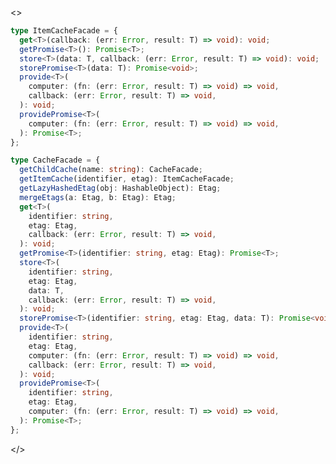 <>

```ts
type ItemCacheFacade = {
  get<T>(callback: (err: Error, result: T) => void): void;
  getPromise<T>(): Promise<T>;
  store<T>(data: T, callback: (err: Error, result: T) => void): void;
  storePromise<T>(data: T): Promise<void>;
  provide<T>(
    computer: (fn: (err: Error, result: T) => void) => void,
    callback: (err: Error, result: T) => void,
  ): void;
  providePromise<T>(
    computer: (fn: (err: Error, result: T) => void) => void,
  ): Promise<T>;
};

type CacheFacade = {
  getChildCache(name: string): CacheFacade;
  getItemCache(identifier, etag): ItemCacheFacade;
  getLazyHashedEtag(obj: HashableObject): Etag;
  mergeEtags(a: Etag, b: Etag): Etag;
  get<T>(
    identifier: string,
    etag: Etag,
    callback: (err: Error, result: T) => void,
  ): void;
  getPromise<T>(identifier: string, etag: Etag): Promise<T>;
  store<T>(
    identifier: string,
    etag: Etag,
    data: T,
    callback: (err: Error, result: T) => void,
  ): void;
  storePromise<T>(identifier: string, etag: Etag, data: T): Promise<void>;
  provide<T>(
    identifier: string,
    etag: Etag,
    computer: (fn: (err: Error, result: T) => void) => void,
    callback: (err: Error, result: T) => void,
  ): void;
  providePromise<T>(
    identifier: string,
    etag: Etag,
    computer: (fn: (err: Error, result: T) => void) => void,
  ): Promise<T>;
};
```

</>
